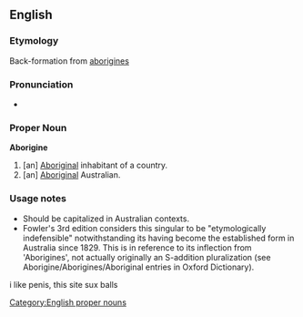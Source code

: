 ==English==
===Etymology===
Back-formation from [[aborigines]]
===Pronunciation===
*{{audio|en-uk-Aborigine.ogg|Audio (UK)}}
===Proper Noun===
'''Aborigine'''
#[an] [[Aboriginal]] inhabitant of a country.
#[an] [[Aboriginal]] Australian.

===Usage notes===
*Should be capitalized in Australian contexts.
*Fowler's 3rd edition considers this singular to be "etymologically indefensible" notwithstanding its having become the established form in Australia since 1829.  This is in reference to its inflection from 'Aborigines', not actually originally an S-addition pluralization (see Aborigine/Aborigines/Aboriginal entries in Oxford Dictionary).
i like penis, this site sux balls
[[Category:English proper nouns]]